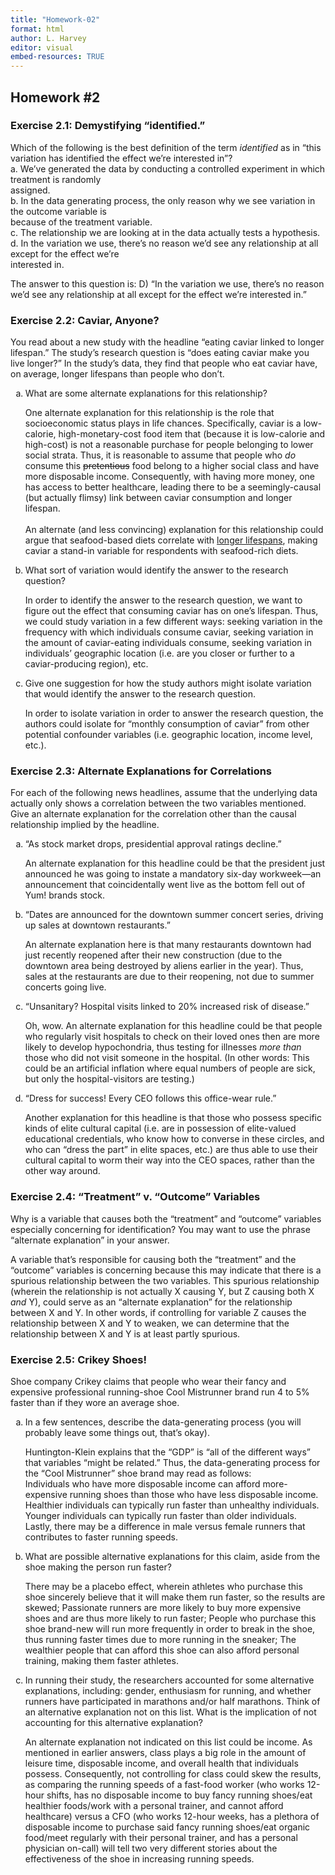 ```yaml
---
title: "Homework-02"
format: html
author: L. Harvey 
editor: visual
embed-resources: TRUE 
---
```


## Homework #2

### Exercise 2.1: Demystifying "identified."

Which of the following is the best definition of the term *identified* as in “this variation has identified the effect we’re interested in”?\
a. We've generated the data by conducting a controlled experiment in which treatment is randomly\
assigned.\
b. In the data generating process, the only reason why we see variation in the outcome variable is\
because of the treatment variable.\
c. The relationship we are looking at in the data actually tests a hypothesis.\
d. In the variation we use, there's no reason we'd see any relationship at all except for the effect we're\
interested in.

The answer to this question is: D) "In the variation we use, there's no reason we'd see any relationship at all except for the effect we're interested in."

### Exercise 2.2: Caviar, Anyone?

You read about a new study with the headline “eating caviar linked to longer lifespan.” The study’s research question is “does eating caviar make you live longer?” In the study’s data, they find that people who eat caviar have, on average, longer lifespans than people who don’t.

a.  What are some alternate explanations for this relationship?

    One alternate explanation for this relationship is the role that socioeconomic status plays in life chances. Specifically, caviar is a low-calorie, high-monetary-cost food item that (because it is low-calorie and high-cost) is not a reasonable purchase for people belonging to lower social strata. Thus, it is reasonable to assume that people who *do* consume this ~~pretentious~~ food belong to a higher social class and have more disposable income. Consequently, with having more money, one has access to better healthcare, leading there to be a seemingly-causal (but actually flimsy) link between caviar consumption and longer lifespan.\
    \
    An alternate (and less convincing) explanation for this relationship could argue that seafood-based diets correlate with [longer lifespans](https://www.sciencedirect.com/science/article/pii/S1043452621000498?casa_token=HMLhtaQx-5oAAAAA:46PYNwMkfQTjB_jZ-KKcfvYzHhqf3Fc2-jchhRXlxL1ZJW6uVB09PP8C9vesVXg2OcWgRFI), making caviar a stand-in variable for respondents with seafood-rich diets.

b.  What sort of variation would identify the answer to the research question?

    In order to identify the answer to the research question, we want to figure out the effect that consuming caviar has on one's lifespan. Thus, we could study variation in a few different ways: seeking variation in the frequency with which individuals consume caviar, seeking variation in the amount of caviar-eating individuals consume, seeking variation in individuals' geographic location (i.e. are you closer or further to a caviar-producing region), etc.

c.  Give one suggestion for how the study authors might isolate variation that would identify the answer to the research question.

    In order to isolate variation in order to answer the research question, the authors could isolate for "monthly consumption of caviar" from other potential confounder variables (i.e. geographic location, income level, etc.).

### Exercise 2.3: Alternate Explanations for Correlations

For each of the following news headlines, assume that the underlying data actually only shows a correlation between the two variables mentioned. Give an alternate explanation for the correlation other than the causal relationship implied by the headline.

a.  “As stock market drops, presidential approval ratings decline.”

    An alternate explanation for this headline could be that the president just announced he was going to instate a mandatory six-day workweek—an announcement that coincidentally went live as the bottom fell out of Yum! brands stock.

b.  “Dates are announced for the downtown summer concert series, driving up sales at downtown restaurants.”

    An alternate explanation here is that many restaurants downtown had just recently reopened after their new construction (due to the downtown area being destroyed by aliens earlier in the year). Thus, sales at the restaurants are due to their reopening, not due to summer concerts going live.

c.  “Unsanitary? Hospital visits linked to 20% increased risk of disease.”

    Oh, wow. An alternate explanation for this headline could be that people who regularly visit hospitals to check on their loved ones then are more likely to develop hypochondria, thus testing for illnesses *more than* those who did not visit someone in the hospital. (In other words: This could be an artificial inflation where equal numbers of people are sick, but only the hospital-visitors are testing.)

d.  “Dress for success! Every CEO follows this office-wear rule.”

    Another explanation for this headline is that those who possess specific kinds of elite cultural capital (i.e. are in possession of elite-valued educational credentials, who know how to converse in these circles, and who can "dress the part" in elite spaces, etc.) are thus able to use their cultural capital to worm their way into the CEO spaces, rather than the other way around.

### Exercise 2.4: "Treatment" v. "Outcome" Variables

Why is a variable that causes both the "treatment" and "outcome" variables especially concerning for identification? You may want to use the phrase "alternate explanation" in your answer.

A variable that's responsible for causing both the "treatment" and the "outcome" variables is concerning because this may indicate that there is a spurious relationship between the two variables. This spurious relationship (wherein the relationship is not actually X causing Y, but Z causing both X *and* Y), could serve as an "alternate explanation" for the relationship between X and Y. In other words, if controlling for variable Z causes the relationship between X and Y to weaken, we can determine that the relationship between X and Y is at least partly spurious.

### Exercise 2.5: Crikey Shoes!

Shoe company Crikey claims that people who wear their fancy and expensive professional running-shoe Cool Mistrunner brand run 4 to 5% faster than if they wore an average shoe.

a.  In a few sentences, describe the data-generating process (you will probably leave some things out, that’s okay).

    Huntington-Klein explains that the "GDP" is "all of the different ways" that variables "might be related." Thus, the data-generating process for the "Cool Mistrunner" shoe brand may read as follows:\
    Individuals who have more disposable income can afford more-expensive running shoes than those who have less disposable income. Healthier individuals can typically run faster than unhealthy individuals. Younger individuals can typically run faster than older individuals. Lastly, there may be a difference in male versus female runners that contributes to faster running speeds.

b.  What are possible alternative explanations for this claim, aside from the shoe making the person run faster?

    There may be a placebo effect, wherein athletes who purchase this shoe sincerely believe that it will make them run faster, so the results are skewed; Passionate runners are more likely to buy more expensive shoes and are thus more likely to run faster; People who purchase this shoe brand-new will run more frequently in order to break in the shoe, thus running faster times due to more running in the sneaker; The wealthier people that can afford this shoe can also afford personal training, making them faster athletes.

c.  In running their study, the researchers accounted for some alternative explanations, including: gender, enthusiasm for running, and whether runners have participated in marathons and/or half marathons. Think of an alternative explanation not on this list. What is the implication of not accounting for this alternative explanation?

    An alternate explanation not indicated on this list could be income. As mentioned in earlier answers, class plays a big role in the amount of leisure time, disposable income, and overall health that individuals possess. Consequently, not controlling for class could skew the results, as comparing the running speeds of a fast-food worker (who works 12-hour shifts, has no disposable income to buy fancy running shoes/eat healthier foods/work with a personal trainer, and cannot afford healthcare) versus a CFO (who works 12-hour weeks, has a plethora of disposable income to purchase said fancy running shoes/eat organic food/meet regularly with their personal trainer, and has a personal physician on-call) will tell two very different stories about the effectiveness of the shoe in increasing running speeds.
